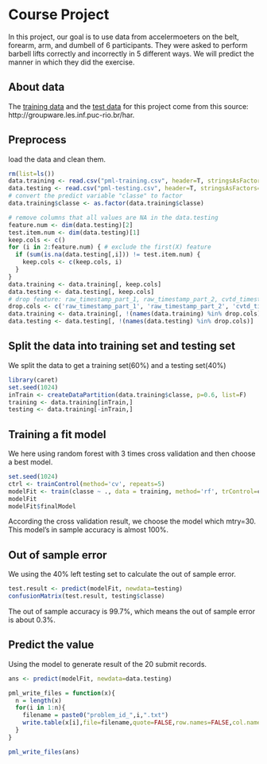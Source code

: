 # Course Project
In this project, our goal is to use data from accelermoeters on the belt, forearm, arm, and dumbell of 6 participants. They were asked to perform barbell lifts correctly and incorrectly in 5 different ways. We will predict the manner in which they did the exercise.

## About data
The [training data](https://d396qusza40orc.cloudfront.net/predmachlearn/pml-training.csv)  and the  [test data](https://d396qusza40orc.cloudfront.net/predmachlearn/pml-testing.csv)  for this project come from this source: http://groupware.les.inf.puc-rio.br/har.

## Preprocess
load the data and clean them.
```r
rm(list=ls())
data.training <- read.csv("pml-training.csv", header=T, stringsAsFactors=F)
data.testing <- read.csv("pml-testing.csv", header=T, stringsAsFactors=F)
# convert the predict variable "classe" to factor
data.training$classe <- as.factor(data.training$classe)

# remove columns that all values are NA in the data.testing
feature.num <- dim(data.testing)[2]
test.item.num <- dim(data.testing)[1]
keep.cols <- c()
for (i in 2:feature.num) { # exclude the first(X) feature
  if (sum(is.na(data.testing[,i])) != test.item.num) {
    keep.cols <- c(keep.cols, i)
  }
}
data.training <- data.training[, keep.cols]
data.testing <- data.testing[, keep.cols]
# drop feature: raw_timestamp_part_1, raw_timestamp_part_2, cvtd_timestamp
drop.cols <- c('raw_timestamp_part_1', 'raw_timestamp_part_2', 'cvtd_timestamp')
data.training <- data.training[, !(names(data.training) %in% drop.cols)]
data.testing <- data.testing[, !(names(data.testing) %in% drop.cols)]
```

## Split the data into training set and testing set
We split the data to get a training set(60%) and a testing set(40%)
```r
library(caret)
set.seed(1024)
inTrain <- createDataPartition(data.training$classe, p=0.6, list=F)
training <- data.training[inTrain,]
testing <- data.training[-inTrain,]
```

## Training a fit model
We here using random forest with 3 times cross validation and then choose a best model.
```r
set.seed(1024)
ctrl <- trainControl(method='cv', repeats=5)
modelFit <- train(classe ~ ., data = training, method='rf', trControl=ctrl)
modelFit
modelFit$finalModel
```
According the cross validation result, we choose the model which mtry=30. This model's in sample accuracy is almost 100%.

## Out of sample error
We using the 40% left testing set to calculate the out of sample error.
```r
test.result <- predict(modelFit, newdata=testing)
confusionMatrix(test.result, testing$classe)
```
The out of sample accuracy is 99.7%, which means the out of sample error is about 0.3%.

## Predict the value
Using the model to generate result of the 20 submit records.
```r
ans <- predict(modelFit, newdata=data.testing)

pml_write_files = function(x){
  n = length(x)
  for(i in 1:n){
    filename = paste0("problem_id_",i,".txt")
    write.table(x[i],file=filename,quote=FALSE,row.names=FALSE,col.names=FALSE)
  }
}

pml_write_files(ans)
```